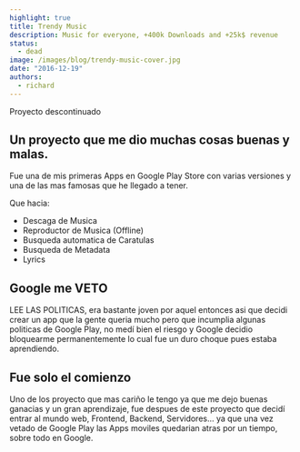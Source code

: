 ```yaml
---
highlight: true
title: Trendy Music
description: Music for everyone, +400k Downloads and +25k$ revenue
status:  
  - dead
image: /images/blog/trendy-music-cover.jpg
date: "2016-12-19"
authors:
  - richard
---
```


<Callout type="white">
  Proyecto descontinuado
</Callout>

## Un proyecto que me dio muchas cosas buenas y malas.
Fue una de mis primeras Apps en Google Play Store con varias versiones y una de las mas famosas que he llegado a tener. 

Que hacia:
- Descaga de Musica 
- Reproductor de Musica (Offline)
- Busqueda automatica de Caratulas
- Busqueda de Metadata
- Lyrics

## Google me VETO
LEE LAS POLITICAS, era bastante joven por aquel entonces asi que decidi crear un app que la gente queria mucho pero que incumplia algunas politicas de Google Play,
no medí bien el riesgo y Google decidio bloquearme permanentemente lo cual fue un duro choque pues estaba aprendiendo.

## Fue solo el comienzo
Uno de los proyecto que mas cariño le tengo ya que me dejo buenas ganacias y un gran aprendizaje, fue despues de este proyecto que decidí entrar al mundo
web, Frontend, Backend, Servidores... ya que una vez vetado de Google Play las Apps moviles quedarian atras por un tiempo, sobre todo en Google.